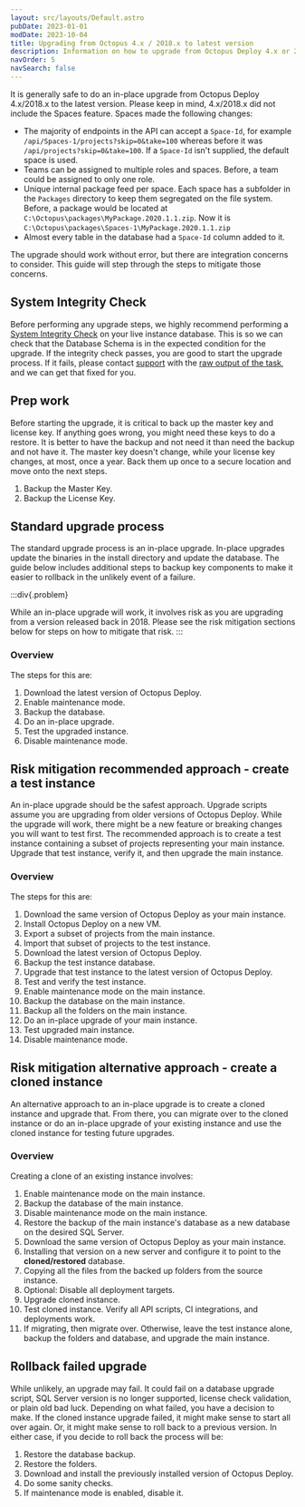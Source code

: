 ```yaml
---
layout: src/layouts/Default.astro
pubDate: 2023-01-01
modDate: 2023-10-04
title: Upgrading from Octopus 4.x / 2018.x to latest version
description: Information on how to upgrade from Octopus Deploy 4.x or 2018.x to the latest version
navOrder: 5
navSearch: false
---
```


It is generally safe to do an in-place upgrade from Octopus Deploy 4.x/2018.x to the latest version.  Please keep in mind, 4.x/2018.x did not include the Spaces feature. Spaces made the following changes:

- The majority of endpoints in the API can accept a `Space-Id`, for example `/api/Spaces-1/projects?skip=0&take=100` whereas before it was `/api/projects?skip=0&take=100`.  If a `Space-Id` isn't supplied, the default space is used.
- Teams can be assigned to multiple roles and spaces.  Before, a team could be assigned to only one role.
- Unique internal package feed per space.  Each space has a subfolder in the `Packages` directory to keep them segregated on the file system.  Before, a package would be located at `C:\Octopus\packages\MyPackage.2020.1.1.zip`.  Now it is `C:\Octopus\packages\Spaces-1\MyPackage.2020.1.1.zip`
- Almost every table in the database had a `Space-Id` column added to it.

The upgrade should work without error, but there are integration concerns to consider.  This guide will step through the steps to mitigate those concerns.

## System Integrity Check

Before performing any upgrade steps, we highly recommend performing a [System Integrity Check](/docs/administration/managing-infrastructure/diagnostics) on your live instance database. This is so we can check that the Database Schema is in the expected condition for the upgrade. If the integrity check passes, you are good to start the upgrade process. If it fails, please contact [support](https://octopus.com/support) with the [raw output of the task](/docs/support/get-the-raw-output-from-a-task), and we can get that fixed for you.

## Prep work

Before starting the upgrade, it is critical to back up the master key and license key.  If anything goes wrong, you might need these keys to do a restore.  It is better to have the backup and not need it than need the backup and not have it.  The master key doesn't change, while your license key changes, at most, once a year.  Back them up once to a secure location and move onto the next steps.

1. Backup the Master Key.
1. Backup the License Key.

<OctopusBackupMasterKey />

## Standard upgrade process

The standard upgrade process is an in-place upgrade.  In-place upgrades update the binaries in the install directory and update the database.  The guide below includes additional steps to backup key components to make it easier to rollback in the unlikely event of a failure.

:::div{.problem}

While an in-place upgrade will work, it involves risk as you are upgrading from a version released back in 2018.  Please see the risk mitigation sections below for steps on how to mitigate that risk.
:::

### Overview

The steps for this are:

1. Download the latest version of Octopus Deploy.
1. Enable maintenance mode.
1. Backup the database.
1. Do an in-place upgrade.
1. Test the upgraded instance.
1. Disable maintenance mode.

<UpgradeDownloadLatestVersion />

<UpgradeOctopusBackupDatabase />

<UpgradeInPlaceUpgrade />

<UpgradeTestingUpgradedInstance />

<UpgradeHighAvailability />

## Risk mitigation recommended approach - create a test instance

An in-place upgrade should be the safest approach.  Upgrade scripts assume you are upgrading from older versions of Octopus Deploy.  While the upgrade will work, there might be a new feature or breaking changes you will want to test first.  The recommended approach is to create a test instance containing a subset of projects representing your main instance.  Upgrade that test instance, verify it, and then upgrade the main instance.  

### Overview

The steps for this are:

1. Download the same version of Octopus Deploy as your main instance.
1. Install Octopus Deploy on a new VM.
1. Export a subset of projects from the main instance.
1. Import that subset of projects to the test instance.
1. Download the latest version of Octopus Deploy.
1. Backup the test instance database.
1. Upgrade that test instance to the latest version of Octopus Deploy.
1. Test and verify the test instance.  
1. Enable maintenance mode on the main instance.
1. Backup the database on the main instance.
1. Backup all the folders on the main instance.
1. Do an in-place upgrade of your main instance.
1. Test upgraded main instance.
1. Disable maintenance mode.

<UpgradeDownloadSameVersion />

<UpgradeInstallTestVersion />

<UpgradeExportImportTestProjects />

<UpgradeDownloadLatestVersion />

<UpgradeOctopusBackupDatabase />

<UpgradeInPlaceUpgrade />

<UpgradeTestingUpgradedInstance />

<UpgradeOctopusBackupDatabase />

<UpgradeOctopusBackupFolders />

<UpgradeMainInstanceAfterTestInstance />

## Risk mitigation alternative approach - create a cloned instance

An alternative approach to an in-place upgrade is to create a cloned instance and upgrade that.  From there, you can migrate over to the cloned instance or do an in-place upgrade of your existing instance and use the cloned instance for testing future upgrades.  

### Overview

Creating a clone of an existing instance involves:

1. Enable maintenance mode on the main instance.
1. Backup the database of the main instance.
1. Disable maintenance mode on the main instance.
1. Restore the backup of the main instance's database as a new database on the desired SQL Server.  
1. Download the same version of Octopus Deploy as your main instance.
1. Installing that version on a new server and configure it to point to the **cloned/restored** database.
1. Copying all the files from the backed up folders from the source instance.
1. Optional: Disable all deployment targets.
1. Upgrade cloned instance.
1. Test cloned instance.  Verify all API scripts, CI integrations, and deployments work.
1. If migrating, then migrate over.  Otherwise, leave the test instance alone, backup the folders and database, and upgrade the main instance.

<UpgradeOctopusBackupDatabase />

<UpgradeRestoreBackup />

<UpgradeDownloadSameVersion />

<UpgradeInstallClonedVersion />

<UpgradeCopyFilesForClonedInstance />

<UpgradeDisableTargetsClonedInstance />

<UpgradeInPlaceUpgrade />

<UpgradeTestingUpgradedInstance />

<UpgradeMigratingInstances />

<UpgradeOctopusBackupFolders />

<UpgradeMainInstanceAfterTestInstance />

<UpgradeHighAvailability />

## Rollback failed upgrade

While unlikely, an upgrade may fail.  It could fail on a database upgrade script, SQL Server version is no longer supported, license check validation, or plain old bad luck.  Depending on what failed, you have a decision to make.  If the cloned instance upgrade failed, it might make sense to start all over again.  Or, it might make sense to roll back to a previous version.  In either case, if you decide to roll back the process will be:

1. Restore the database backup.
1. Restore the folders.
1. Download and install the previously installed version of Octopus Deploy.
1. Do some sanity checks.
1. If maintenance mode is enabled, disable it.

<UpgradeRestoreBackup />

<UpgradeRollbackFolders />

<UpgradeFindPreviousVersion />
